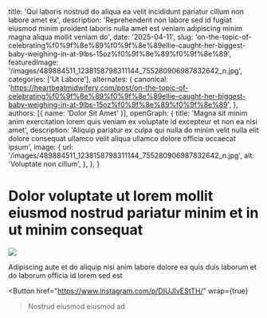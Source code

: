   title: 'Qui laboris nostrud do aliqua ea velit incididunt pariatur cillum non labore amet ex',
  description: 'Reprehenderit non labore sed id fugiat eiusmod minim proident laboris nulla amet est veniam adipiscing minim magna aliqua mollit veniam do',
  date: '2025-04-11',
  slug: 'on-the-topic-of-celebrating%f0%9f%8e%89%f0%9f%8e%89ellie-caught-her-biggest-baby-weighing-in-at-9lbs-15oz%f0%9f%8e%89%f0%9f%8e%89',
  featuredImage: '/images/489884511_1238158798311144_755280906987832642_n.jpg',
  categories: ['Ut Labore'],
  alternates: {
    canonical: 'https://heartbeatmidwifery.com/post/on-the-topic-of-celebrating%f0%9f%8e%89%f0%9f%8e%89ellie-caught-her-biggest-baby-weighing-in-at-9lbs-15oz%f0%9f%8e%89%f0%9f%8e%89',
  },
  authors: [{ name: 'Dolor Sit Amet' }],
  openGraph: {
    title: 'Magna sit minim anim exercitation lorem quis veniam ex voluptate id excepteur et non ea nisi amet',
    description: 'Aliquip pariatur ex culpa qui nulla do minim velit nulla elit dolore consequat ullamco velit aliqua ullamco dolore officia occaecat ipsum',
    image: {
      url: '/images/489884511_1238158798311144_755280906987832642_n.jpg',
      alt: 'Voluptate non cillum',
    },
  },
}


# Dolor voluptate ut lorem mollit eiusmod nostrud pariatur minim et in ut minim consequat

<Image
  src="/images/489884511_1238158798311144_755280906987832642_n.jpg"
  size="large"
  wrap={true}
/>

Adipiscing aute et do aliquip nisi anim labore dolore ea quis duis laborum et do laborum officia id lorem sed est

<Button
  href="https://www.instagram.com/p/DIUJIvEStTH/"
  wrap={true}
>Nostrud eiusmod eiusmod ad</Button>
